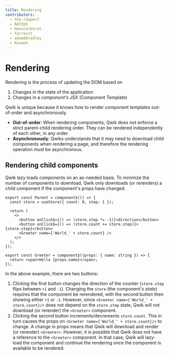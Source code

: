 ```yaml
---
title: Rendering
contributors:
  - the-r3aper7
  - RATIU5
  - manucorporat
  - forresst
  - adamdbradley
  - Kesmek
---
```


# Rendering

Rendering is the process of updating the DOM based on

1. Changes in the state of the application
2. Changes in a *component's JSX* (Component Template)

Qwik is unique because it knows how to render component templates out-of-order and asynchronously.

- **Out-of-order**: When rendering components, Qwik does not enforce a strict parent-child rendering order. They can be rendered independently of each other, in any order.
- **Asynchronously**: Qwiks understands that it may need to download child components when rendering a page, and therefore the rendering operation must be asynchronous.

## Rendering child components

Qwik lazy loads components on an as-needed basis. To minimize the number of components to download, Qwik only downloads (or rerenders) a child component if the component's props have changed.

```tsx
export const Parent = component$(() => {
  const store = useStore({ count: 0, step: 1 });

  return (
    <>
      <button onClick$={() => (store.step *= -1)}>direction</button>
      <button onClick$={() => (store.count += store.step)}>{store.step}</button>
      <Greeter name={'World_' + store.count} />
    </>
  );
});

export const Greeter = component$((props: { name: string }) => {
  return <span>Hello {props.name}</span>;
});
```

In the above example, there are two buttons:

1. Clicking the first button changes the direction of the counter (`store.step` flips between `+1` and `-1`). Changing the `store` (the component's *state*) requires that the component be rerendered, with the second button then showing either `+1` or `-1`. However, since `<Greeter name={'World_' + store.count}/>` does not depend on the `store.step` state, Qwik will not download (or rerender) the `<Greeter>` component.
2. Clicking the second button increments/decrements `store.count`. This in turn causes the props on `<Greeter name={'World_' + store.count}/>` to change. A change in props means that Qwik will download and render (or rerender) `<Greeter>`. However, it is possible that Qwik does not have a reference to the `<Greeter>` component. In that case, Qwik will lazy-load the component and continue the rendering once the component is available to be rendered.

